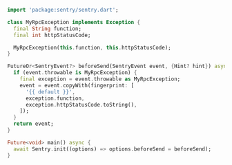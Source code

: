 ```dart
import 'package:sentry/sentry.dart';

class MyRpcException implements Exception {
  final String function;
  final int httpStatusCode;

  MyRpcException(this.function, this.httpStatusCode);
}

FutureOr<SentryEvent?> beforeSend(SentryEvent event, {Hint? hint}) async {
  if (event.throwable is MyRpcException) {
    final exception = event.throwable as MyRpcException;
    event = event.copyWith(fingerprint: [
      '{{ default }}',
      exception.function,
      exception.httpStatusCode.toString(),
    ]);
  }
  return event;
}

Future<void> main() async {
  await Sentry.init((options) => options.beforeSend = beforeSend);
}
```
